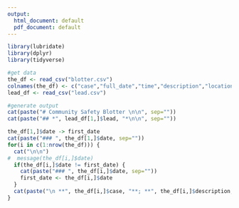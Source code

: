 ```yaml
---
output:
  html_document: default
  pdf_document: default
---
```


```r

library(lubridate)
library(dplyr)
library(tidyverse)

#get data
the_df <- read_csv("blotter.csv")
colnames(the_df) <- c("case","full_date","time","description","location","date_time","notes","date")
lead_df <- read_csv("lead.csv")

#generate output
cat(paste("# Community Safety Blotter \n\n", sep=""))
cat(paste("## *", lead_df[1,]$lead, "*\n\n", sep=""))

the_df[1,]$date -> first_date
cat(paste("### ", the_df[1,]$date, sep=""))
for(i in c(1:nrow(the_df))) {
  cat("\n\n")
#  message(the_df[i,]$date)
  if(the_df[i,]$date != first_date) {
    cat(paste("### ", the_df[i,]$date, sep=""))
    first_date <- the_df[i,]$date
  }
  cat(paste("\n **", the_df[i,]$case, "**; **", the_df[i,]$description, "**; **", the_df[i,]$location, "**\n\n", "\"", the_df[i,]$notes, "\"", sep=""))
}
```
